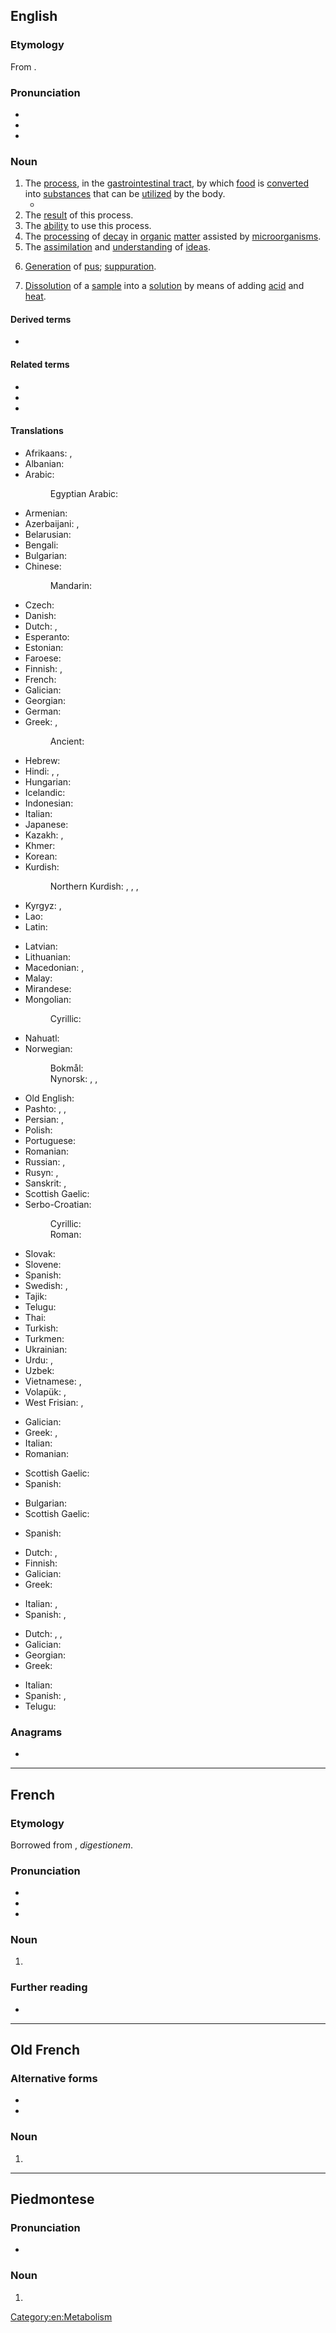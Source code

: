{{also|digestión}}

==English==
{{wikipedia}}

===Etymology===
{{root|en|ine-pro|*h₂eǵ-}}
From {{der|en|fro|digestion}}.

===Pronunciation===
* {{IPA|en|/daɪˈdʒɛstʃən/|/dɨˈdʒɛstʃən/}}
* {{audio|en|en-us-digestion.ogg|Audio (US)}}
* {{rhymes|en|ɛstʃən}}

===Noun===
{{en-noun|~}}

# The [[process]], in the [[gastrointestinal tract]], by which [[food]] is [[convert]]ed into [[substance]]s that can be [[utilize]]d by the body.
#* {{quote-journal|en|date=2013-06-29|volume=407|issue=8842|page=72-3|magazine={{w|The Economist}}
|title=[http://www.economist.com/news/international/science-and-technology/21580133-how-microbes-promote-liver-cancer-overweight-punch-gut A punch in the gut]
|passage=Mostly, the microbiome is beneficial. It helps with '''digestion''' and enables people to extract a lot more calories from their food than would otherwise be possible. Research over the past few years, however, has implicated it in diseases from atherosclerosis to asthma to autism.}}
# The [[result]] of this process.
# The [[ability]] to use this process.
# The [[processing]] of [[decay]] in [[organic]] [[matter]] assisted by [[microorganism]]s.
# The [[assimilation]] and [[understanding]] of [[idea]]s.
# {{lb|en|medicine|archaic}} [[generation|Generation]] of [[pus]]; [[suppuration]].
# {{lb|en|chemistry}} [[dissolution|Dissolution]] of a [[sample]] into a [[solution]] by means of adding [[acid]] and [[heat]].

====Derived terms====
* {{l|en|predigestion}}

====Related terms====
* {{l|en|digest}}
* {{l|en|digester}}
* {{l|en|digestible}}

====Translations====
{{trans-top|process in gastrointestinal tract}}
* Afrikaans: {{t|af|spysvertering}}, {{t|af|vertering}}
* Albanian: {{t+|sq|tretje|f}}
* Arabic: {{t|ar|هَضْم|m}}
*: Egyptian Arabic: {{t|arz|هضم|m|tr=haḍm}}
* Armenian: {{t+|hy|մարսողություն}}
* Azerbaijani: {{t+|az|həzm}}, {{t|az|mənimsəmə}}
* Belarusian: {{t|be|стравава́нне|n}}
* Bengali: {{t+|bn|পরিপাক}}
* Bulgarian: {{t|bg|храносми́лане|n}}
* Chinese:
*: Mandarin: {{t+|cmn|消化|tr=xiāohuà}}
* Czech: {{t+|cs|trávení|n}}
* Danish: {{t+|da|fordøjelse|c}}
* Dutch: {{t+|nl|spijsvertering|f}}, {{t+|nl|vertering|f}}
* Esperanto: {{t|eo|digesto}}
* Estonian: {{t|et|seedimine}}
* Faroese: {{t|fo|sodning|f}}
* Finnish: {{t+|fi|ruoansulatus}}, {{t|fi|ruuansulatus}}
* French: {{t+|fr|digestion|f}}
* Galician: {{t|gl|dixestión|f}}
* Georgian: {{t|ka|მონელება}}
* German: {{t+|de|Verdauung|f}}
* Greek: {{t+|el|πέψη|f}}, {{t+|el|χώνεψη|f}}
*: Ancient: {{t|grc|πέψις|f}}
* Hebrew: {{t|he|עיכול|m|tr=ikúl|alt=עיכול \ עִכּוּל|sc=Hebr}}
* Hindi: {{t+|hi|पाचन|m}}, {{t|hi|हज़म|m}}, {{t|hi|हाज़मा|m}}
* Hungarian: {{t+|hu|emésztés}}
* Icelandic: {{t+|is|melting|f}}
* Indonesian: {{t+|id|pencernaan}}
* Italian: {{t+|it|digestione|f}}
* Japanese: {{t+|ja|消化|tr=しょうか, shōka}}
* Kazakh: {{t|kk|асқорыту}}, {{t|kk|қорыту}}
* Khmer: {{t|km|ជីរណា}}
* Korean: {{t+|ko|소화 (消化)}}
* Kurdish:
*: Northern Kurdish: {{t|kmr|heriskirin|f}}, {{t|kmr|heris|f}}, {{t+|kmr|herisîn}}, {{t+|kmr|hezm}}
* Kyrgyz: {{t|ky|тамак сиңирүү}}, {{t+|ky|сиңирүү}}
* Lao: {{t|lo|ການຍ່ອຽອາຫານ}}
* Latin: {{t|la|digestio|f}}
{{trans-mid}}
* Latvian: {{t|lv|gremošana|f}}
* Lithuanian: {{t|lt|virškinimas|m}}
* Macedonian: {{t|mk|варење|n}}, {{t|mk|дигестија|f}}
* Malay: {{t|ms|pencernaan}}
* Mirandese: {{t|mwl|digeston}}
* Mongolian:
*: Cyrillic: {{t|mn|хоолны шингэц}}
* Nahuatl: {{t|nah|tlatemohuiliztli}}
* Norwegian:
*: Bokmål: {{t|nb|fordøyelse|m}}
*: Nynorsk: {{t|nn|fordøying|f}}, {{t|nn|melting|f}}, {{t|nn|matmelting|f}}
* Old English: {{t|ang|meltung|f}}
* Pashto: {{t+|ps|هضم|m|tr=hazᶕm}}, {{t|ps|هاضمه|f|tr=hāzemá}}, {{t|ps|هضمېدنه|f|tr=hazmedǝ́na}}
* Persian: {{t+|fa|هضم|tr=hazm}}, {{t+|fa|گوارش|tr=govâreš}}
* Polish: {{t+|pl|trawienie|n}}
* Portuguese: {{t+|pt|digestão|f}}
* Romanian: {{t+|ro|digestie|f}}
* Russian: {{t+|ru|пищеваре́ние|n}}, {{t+|ru|переварива́ние|n}}
* Rusyn: {{t|rue|травлїня|n}}, {{t|rue|діґесція|f}}
* Sanskrit: {{t+|sa|जीर्ण|n}}, {{t+|sa|पाचन|n}}
* Scottish Gaelic: {{t|gd|meirbheadh|m}}
* Serbo-Croatian:
*: Cyrillic: {{t|sh|варење|n}}
*: Roman: {{t+|sh|varenje|n}}
* Slovak: {{t|sk|trávenie|n}}
* Slovene: {{t+|sl|prebava|f}}
* Spanish: {{t+|es|digestión|f}}
* Swedish: {{t+|sv|matspjälkning|c}}, {{t+|sv|matsmältning|c}}
* Tajik: {{t|tg|ҳазм}}
* Telugu: {{t+|te|జీర్ణము}}
* Thai: {{t|th|การย่อยอาหาร}}
* Turkish: {{t+|tr|sindirim}}
* Turkmen: {{t|tk|siňdiriş}}
* Ukrainian: {{t|uk|тра́влення|n}}
* Urdu: {{t|ur|ہضم|m|tr=hazam}}, {{t|ur|ہاضمہ|m|tr=hāzmā}}
* Uzbek: {{t+|uz|hazm}}
* Vietnamese: {{t|vi|hệ tiêu hóa}}, {{t+|vi|tiêu hóa|alt=sự tiêu hóa}}
* Volapük: {{t+|vo|dicet}}, {{t|vo|dicetam}}
* West Frisian: {{t|fy|spiisfertarring}}, {{t|fy|fertarring}}
{{trans-bottom}}

{{trans-top|result of this process}}
* Galician: {{t|gl|dixestión|f}}
* Greek: {{t+|el|πέψη|f}}, {{t+|el|χώνεψη|f}}
* Italian: {{t+|it|digestione|f}}
* Romanian: {{t+|ro|digestie|f}}
{{trans-mid}}
* Scottish Gaelic: {{t|gd|meirbheadh|m}}
* Spanish: {{t+|es|digestión|f}}
{{trans-bottom}}

{{trans-top|ability to use this process}}
* Bulgarian: {{t|bg|храносмилане|n|sc=Cyrl}}
* Scottish Gaelic: {{t|gd|meirbheadh|m}}
{{trans-mid}}
* Spanish: {{t+|es|digestión|f}}
{{trans-bottom}}

{{trans-top|processing of decay in organic matter assisted by microorganisms}}
* Dutch: {{t+|nl|vertering|f}}, {{t+|nl|verteren|n}}
* Finnish: {{t+|fi|hajottaminen}}
* Galician: {{t+|gl|descomposición|f}}
* Greek: {{t+|el|αποσύνθεση|f}}
{{trans-mid}}
* Italian: {{t+|it|decomposizione|f}}, {{t+|it|digestione|f}}
* Spanish: {{t+|es|descomposición|f}}, {{t+|es|putrefacción|f}}
{{trans-bottom}}

{{trans-top|assimilation and understanding of ideas}}
* Dutch: {{t+|nl|verwerven|n}}, {{t+|nl|verwerving|f}}, {{t+|nl|assimilatie|f}}
* Galician: {{t+|gl|asimilación|f}}
* Georgian: {{t|ka|ათვისება}}
* Greek: {{t+|el|αφομοίωση|f}}
{{trans-mid}}
* Italian: {{t+|it|assimilazione|f}}
* Spanish: {{t+|es|digestión|f}}, {{t+|es|asimilación|f}}
* Telugu: {{t|te|హరాయించుకొను|sc=Telu}}
{{trans-bottom}}

===Anagrams===
* {{anagrams|en|a=degiinost|genistoid}}

[[Category:en:Metabolism]]

----

==French==

===Etymology===
Borrowed from {{etyl|la|fr}} {{m|la|digestio}}, ''digestionem''.

===Pronunciation===
* {{fr-IPA}}
* {{audio|fr|Fr-digestion.ogg|Audio}}
* {{rhymes|fr|ɔ̃}}

===Noun===
{{fr-noun|f}}

# {{l|en|digestion}}

===Further reading===
* {{R:TLFi}}

----

==Old French==

===Alternative forms===
* {{l|fro|digestioun}}
* {{l|fro|digestiun}}

===Noun===
{{fro-noun|f}}

# {{l|en|digestion}}

----

==Piedmontese==

===Pronunciation===
* {{IPA|pms|/did͡ʒesˈtjuŋ/}}

===Noun===
{{head|pms|noun|g=f}}

# {{l|en|digestion}}